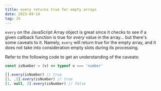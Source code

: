 ```yaml
---
title: every returns true for empty arrays
date: 2023-09-14
tag: JS
---
```


`every` on the JavaScript Array object is great since it checks to see if a
given callback function is true for _every_ value in the array... but there's
some caveats to it. Namely, `every` will return true for the empty array, and it
does not take into consideration empty slots during its processing.

Refer to the following code to get an understanding of the caveats:

```js
const isNumber = (v) => typeof v === 'number'

[].every(isNumber) // true
[1, ,2].every(isNumber) // true
[1, null, 2].every(isNumber) // false

```
